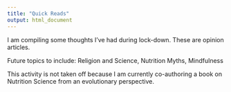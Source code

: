```yaml
---
title: "Quick Reads"
output: html_document
---
```


I am compiling some thoughts I've had during lock-down. These are opinion articles. 

Future topics to include: 
  Religion and Science, 
  Nutrition Myths, 
  Mindfulness 
  
  
This activity is not taken off because I am currently co-authoring a book on Nutrition Science from an evolutionary perspective. 